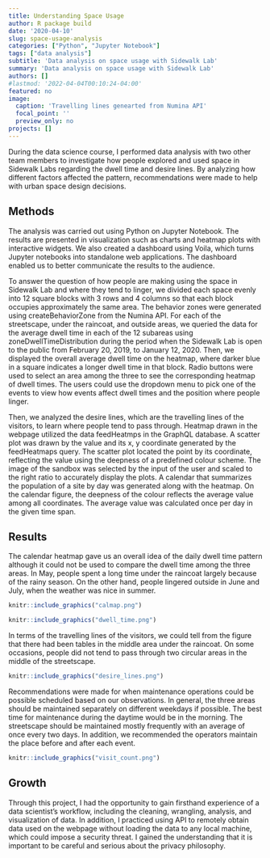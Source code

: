 ```yaml
---
title: Understanding Space Usage 
author: R package build
date: '2020-04-10'
slug: space-usage-analysis
categories: ["Python", "Jupyter Notebook"]
tags: ["data analysis"]
subtitle: 'Data analysis on space usage with Sidewalk Lab'
summary: 'Data analysis on space usage with Sidewalk Lab'
authors: []
#lastmod: '2022-04-04T00:10:24-04:00'
featured: no
image:
  caption: 'Travelling lines genearted from Numina API'
  focal_point: ''
  preview_only: no
projects: []
---
```


During the data science course, I performed data analysis with two other team members to investigate how people explored and used space in Sidewalk Labs regarding the dwell time and desire lines. By analyzing how different factors affected the pattern, recommendations were made to help with urban space design decisions.

## Methods

The analysis was carried out using Python on Jupyter Notebook. The results are presented in visualization such as charts and heatmap plots with interactive widgets. We also created a dashboard using Voila, which turns Jupyter notebooks into standalone web applications. The dashboard enabled us to better communicate the results to the audience.

To answer the question of how people are making using the space in Sidewalk Lab and where they tend to linger, we divided each space evenly into 12 square blocks with 3 rows and 4 columns so that each block occupies approximately the same area. The behavior zones were generated using createBehaviorZone from the Numina API. For each of the streetscape, under the raincoat, and outside areas, we queried the data for the average dwell time in each of the 12 subareas using zoneDwellTimeDistribution during the period when the Sidewalk Lab is open to the public from February 20, 2019, to January 12, 2020. Then, we displayed the overall average dwell time on the heatmap, where darker blue in a square indicates a longer dwell time in that block. Radio buttons were used to select an area among the three to see the corresponding heatmap of dwell times. The users could use the dropdown menu to pick one of the events to view how events affect dwell times and the position where people linger. 

Then, we analyzed the desire lines, which are the travelling lines of the visitors, to learn where people tend to pass through. Heatmap drawn in the webpage utilized the data feedHeatmps in the GraphQL database. A scatter plot was drawn by the value and its x, y coordinate generated by the feedHeatmaps query. The scatter plot located the point by its coordinate, reflecting the value using the deepness of a predefined colour scheme. The image of the sandbox was selected by the input of the user and scaled to the right ratio to accurately display the plots. A calendar that summarizes the population of a site by day was generated along with the heatmap. On the calendar figure, the deepness of the colour reflects the average value among all coordinates. The average value was calculated once per day in the given time span.

## Results

The calendar heatmap gave us an overall idea of the daily dwell time pattern although it could not be used to compare the dwell time among the three areas. In May, people spent a long time under the raincoat largely because of the rainy season. On the other hand, people lingered outside in June and July, when the weather was nice in summer. 

```r
knitr::include_graphics("calmap.png")
```

```r
knitr::include_graphics("dwell_time.png")
```

In terms of the travelling lines of the visitors, we could tell from the figure that there had been tables in the middle area under the raincoat. On some occasions, people did not tend to pass through two circular areas in the middle of the streetscape.
 
```r
knitr::include_graphics("desire_lines.png")
```
 
Recommendations were made for when maintenance operations could be possible scheduled based on our observations. In general, the three areas should be maintained separately on different weekdays if possible. The best time for maintenance during the daytime would be in the morning. The streetscape should be maintained mostly frequently with an average of once every two days. In addition, we recommended the operators maintain the place before and after each event.

```r
knitr::include_graphics("visit_count.png")
```

## Growth

Through this project, I had the opportunity to gain firsthand experience of a data scientist's workflow, including the cleaning, wrangling, analysis, and visualization of data. In addition, I practiced using API to remotely obtain data used on the webpage without loading the data to any local machine, which could impose a security threat. I gained the understanding that it is important to be careful and serious about the privacy philosophy.
